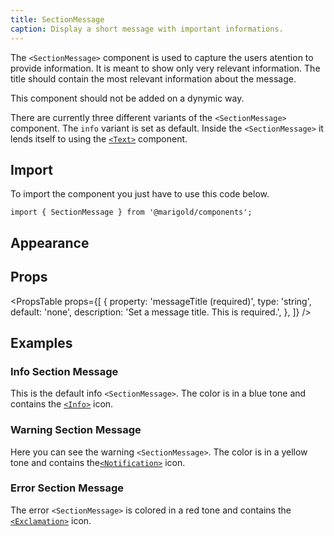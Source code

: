 ```yaml
---
title: SectionMessage
caption: Display a short message with important informations.
---
```


The `<SectionMessage>` component is used to capture the users atention to provide information. It is meant to show only very relevant information. The title should contain the most relevant information about the message.

This component should not be added on a dynymic way.

There are currently three different variants of the `<SectionMessage>` component. The `info` variant is set as default. Inside the `<SectionMessage>` it lends itself to using the [`<Text>`](/componentss/text/) component.

## Import

To import the component you just have to use this code below.

```tsx
import { SectionMessage } from '@marigold/components';
```

## Appearance

<AppearanceTable component={title} />

## Props

<PropsTable
  props={[
    {
      property: 'messageTitle (required)',
      type: 'string',
      default: 'none',
      description: 'Set a message title. This is required.',
    },
  ]}
/>

## Examples

### Info Section Message

This is the default info `<SectionMessage>`. The color is in a blue tone and contains the [`<Info>`](/concepts/icons/#info) icon.

<ComponentDemo file="./section-message-info.demo.tsx" />

### Warning Section Message

Here you can see the warning `<SectionMessage>`. The color is in a yellow tone and contains the[`<Notification>`](/concepts/icons/#info) icon.

<ComponentDemo file="./section-message-warn.demo.tsx" />

### Error Section Message

The error `<SectionMessage>` is colored in a red tone and contains the [`<Exclamation>`](/concepts/icons/#info) icon.

<ComponentDemo file="./section-message-error.demo.tsx" />
